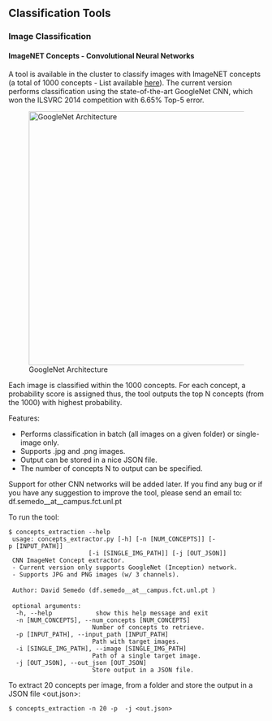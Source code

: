 == Classification Tools ==


=== Image Classification ===

==== ImageNET Concepts - Convolutional Neural Networks ====

A tool is available in the cluster to classify images with ImageNET concepts (a total of 1000 concepts - List available [http://image-net.org/challenges/LSVRC/2014/browse-synsets here]).
The current version performs classification using the state-of-the-art GoogleNet CNN, which won the ILSVRC 2014 competition with 6.65% Top-5 error.  

[[File:googlenet_diagram.jpg|500px|thumb|right|GoogleNet Architecture]]

Each image is classified within the 1000 concepts. For each concept, a probability score is assigned thus, the tool outputs the top N concepts (from the 1000) with highest probability. 

Features:
* Performs classification in batch (all images on a given folder) or single-image only.
* Supports .jpg and .png images.
* Output can be stored in a nice JSON file.
* The number of concepts N to output can be specified.

Support for other CNN networks will be added later. 
If you find any bug or if you have any suggestion to improve the tool, please send an email to: df.semedo__at__campus.fct.unl.pt 

To run the tool:

 $ concepts_extraction --help
  usage: concepts_extractor.py [-h] [-n [NUM_CONCEPTS]] [-p [INPUT_PATH]]
                       [-i [SINGLE_IMG_PATH]] [-j [OUT_JSON]]
  CNN ImageNet Concept extractor.
  - Current version only supports GoogleNet (Inception) network.
  - Supports JPG and PNG images (w/ 3 channels).
 
  Author: David Semedo (df.semedo__at__campus.fct.unl.pt )
 
  optional arguments:
   -h, --help            show this help message and exit
   -n [NUM_CONCEPTS], --num_concepts [NUM_CONCEPTS]
                        Number of concepts to retrieve.
   -p [INPUT_PATH], --input_path [INPUT_PATH]
                        Path with target images.
   -i [SINGLE_IMG_PATH], --image [SINGLE_IMG_PATH]
                        Path of a single target image.
   -j [OUT_JSON], --out_json [OUT_JSON]
                        Store output in a JSON file.

To extract 20 concepts per image, from a folder <folder> and store the output in a JSON file <out.json>:
 $ concepts_extraction -n 20 -p <folder> -j <out.json>
